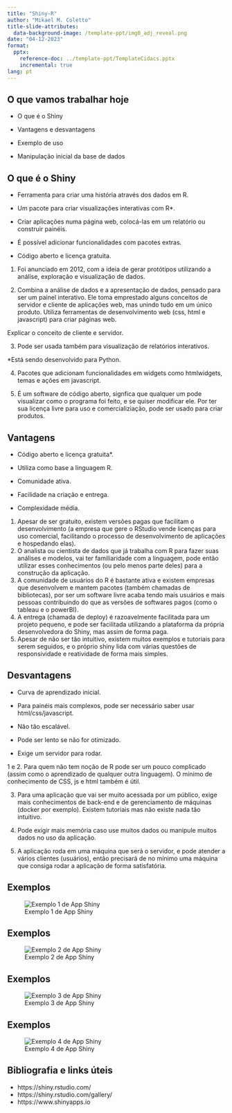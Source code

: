 ```yaml
---
title: "Shiny-R"
author: "Mikael M. Coletto"
title-slide-attributes:
  data-background-image: /template-ppt/img0_adj_reveal.png
date: "04-12-2023"
format: 
  pptx:
    reference-doc: ../template-ppt/TemplateCidacs.pptx
    incremental: true
lang: pt
---
```


## O que vamos trabalhar hoje 

::: incremental
-   O que é o Shiny

-   Vantagens e desvantagens

-   Exemplo de uso

-   Manipulação inicial da base de dados
:::

## O que é o Shiny 

::: incremental
-   Ferramenta para criar uma história através dos dados em R.

-   Um pacote para criar visualizações interativas com R\*.

-   Criar aplicações numa página web, colocá-las em um relatório ou construir painéis.

-   É possível adicionar funcionalidades com pacotes extras.

-   Código aberto e licença gratuita.
:::

::: notes
1.  Foi anunciado em 2012, com a ideia de gerar protótipos utilizando a análise, exploração e visualização de dados.

2.  Combina a análise de dados e a apresentação de dados, pensado para ser um painel interativo. Ele toma emprestado alguns conceitos de servidor e cliente de aplicações web, mas unindo tudo em um único produto. Utiliza ferramentas de desenvolvimento web (css, html e javascript) para criar páginas web.

Explicar o conceito de cliente e servidor.

3.  Pode ser usada também para visualização de relatórios interativos.

\*Está sendo desenvolvido para Python.

4.  Pacotes que adicionam funcionalidades em widgets como htmlwidgets, temas e ações em javascript.

5.  É um software de código aberto, signfica que qualquer um pode visualizar como o programa foi feito, e se quiser modificar ele. Por ter sua licença livre para uso e comercializiação, pode ser usado para criar produtos.
:::

## Vantagens 

::: incremental
-   Código aberto e licença gratuita\*.

-   Utiliza como base a linguagem R.

-   Comunidade ativa.

-   Facilidade na criação e entrega.

-   Complexidade média.
:::

::: notes
1.  Apesar de ser gratuito, existem versões pagas que facilitam o desenvolvimento (a empresa que gere o RStudio vende licenças para uso comercial, facilitando o processo de desenvolvimento de aplicações e hospedando elas).
2.  O analista ou cientista de dados que já trabalha com R para fazer suas análises e modelos, vai ter familiaridade com a linguagem, pode então utilizar esses conhecimentos (ou pelo menos parte deles) para a construção da aplicação.
3.  A comunidade de usuários do R é bastante ativa e existem empresas que desenvolvem e mantem pacotes (também chamadas de bibliotecas), por ser um software livre acaba tendo mais usuários e mais pessoas contribuindo do que as versões de softwares pagos (como o tableau e o powerBI).
4.  A entrega (chamada de deploy) é razoavelmente facilitada para um projeto pequeno, e pode ser facilitada utilizando a plataforma da própria desenvolvedora do Shiny, mas assim de forma paga.
5.  Apesar de não ser tão intuitivo, existem muitos exemplos e tutoriais para serem seguidos, e o próprio shiny lida com várias questões de responsividade e reatividade de forma mais simples.
:::

## Desvantagens 

::: incremental
-   Curva de aprendizado inicial.

-   Para painéis mais complexos, pode ser necessário saber usar html/css/javascript.

-   Não tão escalável.

-   Pode ser lento se não for otimizado.

-   Exige um servidor para rodar.
:::

::: notes
1 e 2. Para quem não tem noção de R pode ser um pouco complicado (assim como o aprendizado de qualquer outra linguagem). O mínimo de conhecimento de CSS, js e html também é útil.

3.  Para uma aplicação que vai ser muito acessada por um público, exige mais conhecimentos de back-end e de gerenciamento de máquinas (docker por exemplo). Existem tutoriais mas não existe nada tão intuitivo.

4.  Pode exigir mais memória caso use muitos dados ou manipule muitos dados no uso da aplicação.

5.  A aplicação roda em uma máquina que será o servidor, e pode atender a vários clientes (usuários), então precisará de no mínimo uma máquina que consiga rodar a aplicação de forma satisfatória.
:::

## Exemplos 

![Exemplo 1 de App Shiny](../imagens/shiny-exemplo-1.png)

## Exemplos 

![Exemplo 2 de App Shiny](../imagens/shiny-exemplo-2.png)

## Exemplos 

![Exemplo 3 de App Shiny](../imagens/shiny-exemplo-3.png)

## Exemplos 

![Exemplo 4 de App Shiny](../imagens/shiny-exemplo-4.png)

## Bibliografia e links úteis 

-   https://shiny.rstudio.com/
-   https://shiny.rstudio.com/gallery/
-   https://www.shinyapps.io